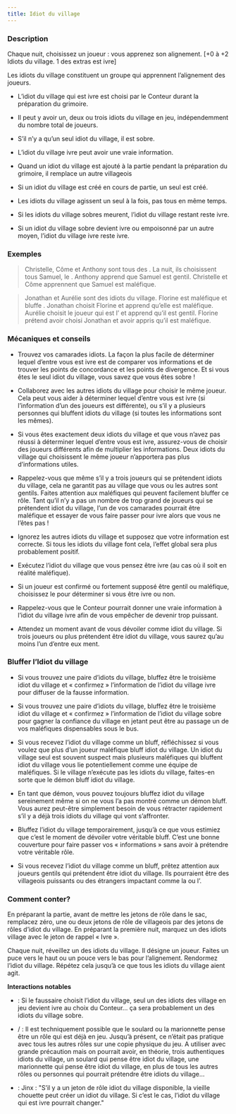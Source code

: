 ```yaml
---
title: Idiot du village
---
```



<Role IDIOT_DU_VILLAGE header />

### Description

Chaque nuit, choisissez un joueur : vous apprenez son alignement. [+0 à +2 Idiots du village. 1 des extras est ivre]

Les idiots du village constituent un groupe qui apprennent l’alignement des joueurs.

-	L’idiot du village qui est ivre est choisi par le Conteur durant la préparation du grimoire.

-	Il peut y avoir un, deux ou trois idiots du village en jeu, indépendemment du nombre total de joueurs.

-	S’il n’y a qu’un seul idiot du village, il est sobre.

-	L’idiot du village ivre peut avoir une vraie information.

-	Quand un idiot du village est ajouté à la partie pendant la préparation du grimoire, il remplace un autre villageois

-	Si un idiot du village est créé en cours de partie, un seul est créé.

-	Les idiots du village agissent un seul à la fois, pas tous en même temps.

-	Si les idiots du village sobres meurent, l’idiot du village restant reste ivre.

-	Si un idiot du village sobre devient ivre ou empoisonné par un autre moyen, l’idiot du village ivre reste ivre.

### Exemples  

> Christelle, Côme et Anthony sont tous des <Role IDIOT_DU_VILLAGE />. La nuit, ils choisissent tous Samuel, le <Role KAZALI />. Anthony apprend que Samuel est gentil. Christelle et Côme apprennent que Samuel est maléfique.

> Jonathan et Aurélie sont des idiots du village. Florine est maléfique et bluffe <Role IDIOT_DU_VILLAGE />. Jonathan choisit Florine et apprend qu’elle est maléfique. Aurélie choisit le joueur qui est l’<Role HERETIQUE /> et apprend qu’il est gentil. Florine prétend avoir choisi Jonathan et avoir appris qu’il est maléfique.

### Mécaniques et conseils

- Trouvez vos camarades idiots. La façon la plus facile de déterminer lequel d’entre vous est ivre est de comparer vos informations et de trouver les points de concordance et les points de divergence. Et si vous êtes le seul idiot du village, vous savez que vous êtes sobre !

- Collaborez avec les autres idiots du village pour choisir le même joueur. Cela peut vous aider à déterminer lequel d’entre vous est ivre (si l’information d’un des joueurs est différente), ou s’il y a plusieurs personnes qui bluffent idiots du village (si toutes les informations sont les mêmes).

- Si vous êtes exactement deux idiots du village et que vous n’avez pas réussi à déterminer lequel d’entre vous est ivre, assurez-vous de choisir des joueurs différents afin de multiplier les informations. Deux idiots du village qui choisissent le même joueur n’apportera pas plus d’informations utiles. 

- Rappelez-vous que même s’il y a trois joueurs qui se prétendent idiots du village, cela ne garantit pas au village que vous ou les autres sont gentils. Faites attention aux maléfiques qui peuvent facilement bluffer ce rôle. Tant qu’il n’y a pas un nombre de trop grand de joueurs qui se prétendent idiot du village, l’un de vos camarades pourrait être maléfique et essayer de vous faire passer pour ivre alors que vous ne l’êtes pas !

- Ignorez les autres idiots du village et supposez que votre information est correcte. Si tous les idiots du village font cela, l’effet global sera plus probablement positif.

- Exécutez l’idiot du village que vous pensez être ivre (au cas où il soit en réalité maléfique).

- Si un joueur est confirmé ou fortement supposé être gentil ou maléfique, choisissez le pour déterminer si vous être ivre ou non.

- Rappelez-vous que le Conteur pourrait donner une vraie information à l’idiot du village ivre afin de vous empêcher de devenir trop puissant.

- Attendez un moment avant de vous dévoiler comme idiot du village. Si trois joueurs ou plus prétendent être idiot du village, vous saurez qu’au moins l’un d’entre eux ment.

### Bluffer l’Idiot du village

- Si vous trouvez une paire d’idiots du village, bluffez être le troisième idiot du village et « confirmez » l’information de l’idiot du village ivre pour diffuser de la fausse information.

- Si vous trouvez une paire d’idiots du village, bluffez être le troisième idiot du village et « confirmez » l’information de l’idiot du village sobre pour gagner la confiance du village en jetant peut être au passage un de vos maléfiques dispensables sous le bus.

- Si vous recevez l’idiot du village comme un bluff, réfléchissez si vous voulez que plus d’un joueur maléfique bluff idiot du village. Un idiot du village seul est souvent suspect mais plusieurs maléfiques qui bluffent idiot du village vous lie potentiellement comme une équipe de maléfiques. Si le village n’exécute pas les idiots du village, faites-en sorte que le démon bluff idiot du village.

- En tant que démon, vous pouvez toujours bluffez idiot du village sereinement même si on ne vous l’a pas montré comme un démon bluff. Vous aurez peut-être simplement besoin de vous rétracter rapidement s’il y a déjà trois idiots du village qui vont s’affronter.

- Bluffez l’idiot du village temporairement, jusqu’à ce que vous estimiez que c’est le moment de dévoiler votre véritable bluff. C’est une bonne couverture pour faire passer vos « informations » sans avoir à prétendre votre véritable rôle.

- Si vous recevez l’idiot du village comme un bluff, prêtez attention aux joueurs gentils qui prétendent être idiot du village. Ils pourraient être des villageois puissants ou des étrangers impactant comme la <Role DEMOISELLE /> ou l’<Role HERETIQUE />. 

### Comment conter?

En préparant la partie, avant de mettre les jetons de rôle dans le sac, remplacez zéro, une ou deux jetons de rôle de villageois par des jetons de rôles d’idiot du village. En préparant la première nuit, marquez un des idiots village avec le jeton de rappel « Ivre ».

Chaque nuit, réveillez un des idiots du village. Il désigne un joueur. Faites un puce vers le haut ou un pouce vers le bas pour l’alignement. Rendormez l’idiot du village. Répétez cela jusqu’à ce que tous les idiots du village aient agit. 

**Interactions notables**

- <Role FAUSSAIRE /> : Si le faussaire choisit l’idiot du village, seul un des idiots des village en jeu devient ivre au choix du Conteur… ça sera probablement un des idiots du village sobre.

- <Role SOULARD /> / <Role MARIONNETTE /> : Il est techniquement possible que le soulard ou la marionnette pense être un rôle qui est déjà en jeu. Jusqu’à présent, ce n’était pas pratique avec tous les autres rôles sur une copie physique du jeu. A utiliser avec grande précaution mais on pourrait avoir, en théorie, trois authentiques idiots du village, un soulard qui pense être idiot du village, une marionnette qui pense être idiot du village, en plus de tous les autres rôles ou personnes qui pourrait prétendre être idiots du village…

- <Role VIEILLE_CHOUETTE /> : Jinx : "S’il y a un jeton de rôle idiot du village disponible, la vieille chouette peut créer un idiot du village. Si c’est le cas, l’idiot du village qui est ivre pourrait changer."